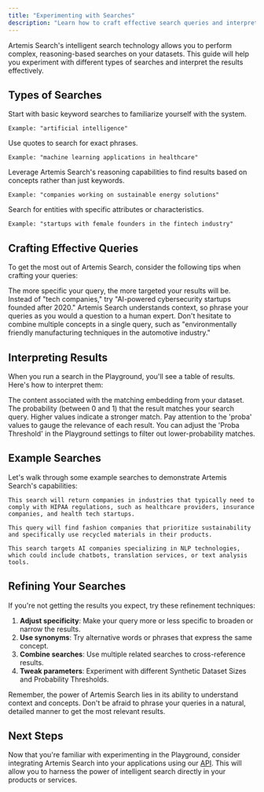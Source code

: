 ```yaml
---
title: "Experimenting with Searches"
description: "Learn how to craft effective search queries and interpret results in the Artemis Search Playground"
---
```


Artemis Search's intelligent search technology allows you to perform complex, reasoning-based searches on your datasets. This guide will help you experiment with different types of searches and interpret the results effectively.

## Types of Searches

<AccordionGroup>
  <Accordion title="Simple Keyword Search" >
    Start with basic keyword searches to familiarize yourself with the system.
    
    Example: "artificial intelligence"
  </Accordion>
  
  <Accordion title="Phrase Search" >
    Use quotes to search for exact phrases.
    
    Example: "machine learning applications in healthcare"
  </Accordion>
  
  <Accordion title="Conceptual Search" >
    Leverage Artemis Search's reasoning capabilities to find results based on concepts rather than just keywords.
    
    Example: "companies working on sustainable energy solutions"
  </Accordion>
  
  <Accordion title="Attribute-based Search" >
    Search for entities with specific attributes or characteristics.
    
    Example: "startups with female founders in the fintech industry"
  </Accordion>
</AccordionGroup>

## Crafting Effective Queries

To get the most out of Artemis Search, consider the following tips when crafting your queries:

<Card title="Be Specific">
  The more specific your query, the more targeted your results will be. Instead of "tech companies," try "AI-powered cybersecurity startups founded after 2020."
</Card>

<Card title="Use Natural Language">
  Artemis Search understands context, so phrase your queries as you would a question to a human expert.
</Card>

<Card title="Combine Concepts">
  Don't hesitate to combine multiple concepts in a single query, such as "environmentally friendly manufacturing techniques in the automotive industry."
</Card>

## Interpreting Results

When you run a search in the Playground, you'll see a table of results. Here's how to interpret them:

<ResponseField name="tag" type="string">
  The content associated with the matching embedding from your dataset.
</ResponseField>

<ResponseField name="proba" type="float">
  The probability (between 0 and 1) that the result matches your search query. Higher values indicate a stronger match.
</ResponseField>

<Tip>
  Pay attention to the 'proba' values to gauge the relevance of each result. You can adjust the 'Proba Threshold' in the Playground settings to filter out lower-probability matches.
</Tip>

## Example Searches

Let's walk through some example searches to demonstrate Artemis Search's capabilities:

<CodeGroup>

```plaintext "Companies that require HIPAA compliance"
This search will return companies in industries that typically need to comply with HIPAA regulations, such as healthcare providers, insurance companies, and health tech startups.
```

```plaintext "Sustainable fashion brands using recycled materials"
This query will find fashion companies that prioritize sustainability and specifically use recycled materials in their products.
```

```plaintext "AI startups focused on natural language processing"
This search targets AI companies specializing in NLP technologies, which could include chatbots, translation services, or text analysis tools.
```

</CodeGroup>

## Refining Your Searches

If you're not getting the results you expect, try these refinement techniques:

1. **Adjust specificity**: Make your query more or less specific to broaden or narrow the results.
2. **Use synonyms**: Try alternative words or phrases that express the same concept.
3. **Combine searches**: Use multiple related searches to cross-reference results.
4. **Tweak parameters**: Experiment with different Synthetic Dataset Sizes and Probability Thresholds.

<Check>
  Remember, the power of Artemis Search lies in its ability to understand context and concepts. Don't be afraid to phrase your queries in a natural, detailed manner to get the most relevant results.
</Check>

## Next Steps

Now that you're familiar with experimenting in the Playground, consider integrating Artemis Search into your applications using our [API](/api-reference/introduction). This will allow you to harness the power of intelligent search directly in your products or services.
